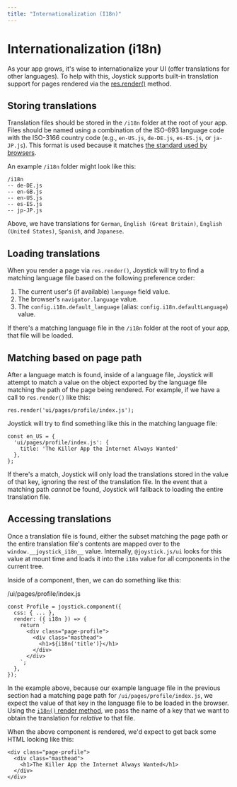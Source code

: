 ```yaml
---
title: "Internationalization (I18n)"
---
```


# Internationalization (i18n)

As your app grows, it's wise to internationalize your UI (offer translations for other languages). To help with this, Joystick supports built-in translation support for pages rendered via the [res.render()](node/routes/res-render) method.

## Storing translations

Translation files should be stored in the `/i18n` folder at the root of your app. Files should be named using a combination of the ISO-693 language code with the ISO-3166 country code (e.g., `en-US.js`, `de-DE.js`, `es-ES.js`, or `ja-JP.js`). This format is used because it matches [the standard used by browsers](https://developer.mozilla.org/en-US/docs/Web/API/Navigator/language).

An example `/i18n` folder might look like this:

    /i18n
    -- de-DE.js
    -- en-GB.js
    -- en-US.js
    -- es-ES.js
    -- jp-JP.js

Above, we have translations for `German`, `English (Great Britain)`, `English (United States)`, `Spanish`, and `Japanese`.

## Loading translations

When you render a page via `res.render()`, Joystick will try to find a matching language file based on the following preference order:

1.  The current user's (if available) `language` field value.
2.  The browser's `navigator.language` value.
3.  The `config.i18n.default_language` (alias: `config.i18n.defaultLanguage`) value.

If there's a matching language file in the `/i18n` folder at the root of your app, that file will be loaded.

## Matching based on page path

After a language match is found, inside of a language file, Joystick will attempt to match a value on the object exported by the language file matching the path of the page being rendered. For example, if we have a call to `res.render()` like this:

    res.render('ui/pages/profile/index.js');

Joystick will try to find something like this in the matching language file:

    const en_US = {
      'ui/pages/profile/index.js': {
        title: 'The Killer App the Internet Always Wanted'
      },
    };


If there's a match, Joystick will only load the translations stored in the value of that key, ignoring the rest of the translation file. In the event that a matching path _cannot_ be found, Joystick will fallback to loading the entire translation file.

## Accessing translations

Once a translation file is found, either the subset matching the page path or the entire translation file's contents are mapped over to the `window.__joystick_i18n__` value. Internally, `@joystick.js/ui` looks for this value at mount time and loads it into the `i18n` value for all components in the current tree.

Inside of a component, then, we can do something like this:

/ui/pages/profile/index.js


    const Profile = joystick.component({
      css: { ... },
      render: ({ i18n }) => {
        return `
          <div class="page-profile">
            <div class="masthead">
              <h1>${i18n('title')}</h1>
            </div>
          </div>
        `;
      },
    });


In the example above, because our example language file in the previous section had a matching page path for `/ui/pages/profile/index.js`, we expect the value of that key in the language file to be loaded in the browser. Using the [`i18n()` render method](ui/components/render/render-methods/i18n), we pass the name of a key that we want to obtain the translation for _relative_ to that file.

When the above component is rendered, we'd expect to get back some HTML looking like this:

    <div class="page-profile">
      <div class="masthead">
        <h1>The Killer App the Internet Always Wanted</h1>
      </div>
    </div>
